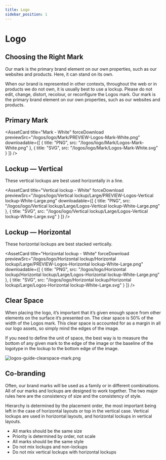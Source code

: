 ```yaml
---
title: Logo
sidebar_position: 1 
---
```



# Logo

## Choosing the Right Mark

Our mark is the primary brand element on our own properties, such as our websites and products. Here, it can stand on its own.

When our brand is represented in other contexts, throughout the web or in products we do not own, it is usually best to use a lockup. Please do not edit, change, distort, recolour, or reconfigure the Logos mark. Our mark is the primary brand element on our own properties, such as our websites and products.

## Primary Mark

<div style={{display: "flex", gap: "16px"}}>
  <AssetCard
    title="Mark - Black"
    forceDownload
    previewSrc="/logos/logo/Mark/PREVIEW-Logos-Mark-Black.png"
    downloadable={[
      {
        title: "PNG",
        src: "/logos/logo/Mark/Logos-Mark-Black.png"
      },
      {
        title: "SVG",
        src: "/logos/logo/Mark/Logos-Mark-Black.svg"
      }
    ]}
  />

  <AssetCard
    title="Mark - White"
    forceDownload
    previewSrc="/logos/logo/Mark/PREVIEW-Logos-Mark-White.png"
    downloadable={[
      {
        title: "PNG",
        src: "/logos/logo/Mark/Logos-Mark-White.png"
      },
      {
        title: "SVG",
        src: "/logos/logo/Mark/Logos-Mark-White.svg"
      }
    ]}
  />
</div>

## Lockup — Vertical

These vertical lockups are best used horizontally in a line.

<div style={{display: "flex", gap: "16px"}}>
  <AssetCard
    title="Vertical lockup - Black"
    forceDownload
    previewSrc="/logos/logo/Vertical lockup/Large/PREVIEW-Logos-Vertical lockup-Black-Large.png"
    downloadable={[
      {
        title: "PNG",
        src: "/logos/logo/Vertical lockup/Large/Logos-Vertical lockup-Black-Large.png"
      },
      {
        title: "SVG",
        src: "/logos/logo/Vertical lockup/Large/Logos-Vertical lockup-Black-Large.svg"
      }
    ]}
  />

  <AssetCard
    title="Vertical lockup - White"
    forceDownload
    previewSrc="/logos/logo/Vertical lockup/Large/PREVIEW-Logos-Vertical lockup-White-Large.png"
    downloadable={[
      {
        title: "PNG",
        src: "/logos/logo/Vertical lockup/Large/Logos-Vertical lockup-White-Large.png"
      },
      {
        title: "SVG",
        src: "/logos/logo/Vertical lockup/Large/Logos-Vertical lockup-White-Large.svg"
      }
    ]}
  />
</div>

## Lockup — Horizontal

These horizontal lockups are best stacked vertically.

<div style={{display: "flex", gap: "16px"}}>
  <AssetCard
    title="Horizontal lockup - Black"
    forceDownload
    previewSrc="/logos/logo/Horizontal lockup/Horizontal lockup/Large/PREVIEW-Logos-Horizontal lockup-Black-Large.png"
    downloadable={[
      {
        title: "PNG",
        src: "/logos/logo/Horizontal lockup/Horizontal lockup/Large/Logos-Horizontal lockup-Black-Large.png"
      },
      {
        title: "SVG",
        src: "/logos/logo/Horizontal lockup/Horizontal lockup/Large/Logos-Horizontal lockup-Black-Large.svg"
      }
    ]}
  />

  <AssetCard
    title="Horizontal lockup - White"
    forceDownload
    previewSrc="/logos/logo/Horizontal lockup/Horizontal lockup/Large/PREVIEW-Logos-Horizontal lockup-White-Large.png"
    downloadable={[
      {
        title: "PNG",
        src: "/logos/logo/Horizontal lockup/Horizontal lockup/Large/Logos-Horizontal lockup-White-Large.png"
      },
      {
        title: "SVG",
        src: "/logos/logo/Horizontal lockup/Horizontal lockup/Large/Logos-Horizontal lockup-White-Large.svg"
      }
    ]}
  />
</div>

## Clear Space

When placing the logo, it’s important that it’s given enough space from other elements on the surface it’s presented on. The clear space is 50% of the width of the Logos mark. This clear space is accounted for as a margin in all our logo assets, so simply mind the edges of the image.

If you need to define the unit of space, the best way is to measure the bottom of any given mark to the edge of the image or the baseline of the logotype in the lockup to the bottom edge of the image.

![logos-guide-clearspace-mark.png](/logos-guide-clearspace-mark.png)

## Co-branding

Often, our brand marks will be used as a family or in different combinations. All of our marks and lockups are designed to work together. The two major rules here are the consistency of size and the consistency of style.

Hierarchy is determined by the placement order, the most important being left in the case of horizontal layouts or top in the vertical case. Vertical lockups are used in horizontal layouts, and horizontal lockups in vertical layouts.

- All marks should be the same size
- Priority is determined by order, not scale
- All marks should be the same style
- Do not mix lockups and non-lockups
- Do not mix vertical lockups with horizontal lockups
